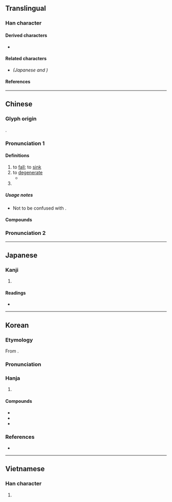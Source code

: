 {{also|堕|墜}}
{{character info}}
==Translingual==
{{Han simplified forms|墮|[[堕]]|堕}}

===Han character===
{{Han char|rn=32|rad=土|as=12|sn=15|four=74104|canj=NBG,XNBG|ids=⿱隋土}}

====Derived characters====
* {{l|mul|[[𡃏]], [[𭐄]], [[𣟁]], [[𥶴]]}}

====Related characters====
* {{l|mul|[[堕]]}} ''(Japanese {{w|shinjitai}} and {{w|simplified Chinese}})''

====References====
{{Han ref|kx=0239.110|dkj=05481|dj=0478.120|hdz=10484.030|uh=58AE}}

----

==Chinese==
{{zh-forms|s=堕|alt=𫝡,隓-obsolete,墯,𡐦}}

===Glyph origin===
{{Han etym}}
{{Han compound|隋|土|c1=p|c2=s|ls=psc}}.

===Pronunciation 1===
{{zh-pron
|m=duò
|c=do6,doe6
|mn=ml:tō/qz:tō͘/tw:tūi
|mc=2+3
|oc=1,1+2
|cat=v
}}

====Definitions====
{{zh-hanzi}}

# to [[fall]]; to [[sink]]
# to [[degenerate]]
#* {{zh-x|故 上 悖 日月 之 明，下 爍 山川 之 精，中 墮 四時 之 施，惴耎 之 蟲，肖翹 之 物，莫不 失 其 性。|It is just as if, above, the brightness of the sun and moon were darkened; as if, beneath, the productive vigour of the hills and streams were dried up; and as if, between, the operation of the four seasons '''were brought to an end''': in which case there would not be a single weak and wriggling insect, nor any plant that grows up, which would not lose its proper nature.|ref=Zhuangzi-L}}
# {{zh-alt-form|惰}}

=====Usage notes=====
* Not to be confused with {{zh-l|墜}}.

====Compounds====
{{zh-der|墮馬|墮胎|呱呱墮地|墮落|墮負|如墮煙霧|墮淚|功墮垂成|心膽墮地|倭墮髻|偎慵墮懶|偷墮|墮雲霧中|墮珥遺簪|墮業|墮崖|墮地|墮車|撇呆打墮|白墮|捨墮|瀝膽墮肝|騎者善墮|金谷墮樓|自甘墮落|遺簪墮履}}

===Pronunciation 2===
{{zh-see|隳|v}}

----

==Japanese==
{{ja-kanji forms|堕|墮}}

===Kanji===
{{ja-kanji|grade=|rs=土12|shin=堕}}

# {{rfdef|ja|sort=土12}}

====Readings====
* {{ja-readings|on=だ|kun=くずれる,くずす,おちる}}

----

==Korean==

===Etymology===
From {{der|ko|ltc|-}} {{ltc-l|墮|id=3}}.

{{collapse|
* {{hanja-dongguk|퇑〯|thwǎ}}
* {{hanja-sinjeung|타|tha}}
|Historical readings
|bg=#FFFFFF}}

===Pronunciation===
{{ko-hanja-pron|타|l=y}}

===Hanja===
{{ko-hanja-search}}
{{ko-hanja|떨어지다|떨어질|타}}

# {{hanja form of|타|to [[fall]]; to [[degenerate]]}}

====Compounds====
{{der-top3|Compounds}}
* {{ko-l|타락|墮落}}
* {{ko-l|타옥|墮獄}}
* {{ko-l|타태|墮胎}}
{{der-bottom}}

===References===
* {{R:hanjadoc|1985}}

----

==Vietnamese==

===Han character===
{{vi-readings|reading=đoạ, đụi, doạ, dụa|rs=土12}}

# {{rfdef|vi}}